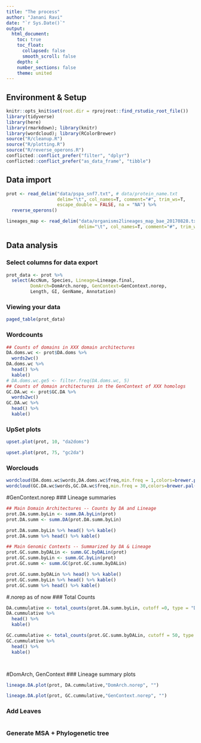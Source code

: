 ```yaml
---
title: "The process"
author: "Janani Ravi"
date: "`r Sys.Date()`"
output:
  html_document:
    toc: true
    toc_float:
      collapsed: false
      smooth_scroll: false
    depth: 4
    number_sections: false
    theme: united
---
```

## Environment & Setup
```r
knitr::opts_knit$set(root.dir = rprojroot::find_rstudio_root_file())
library(tidyverse)
library(here)
library(rmarkdown); library(knitr)
library(wordcloud); library(RColorBrewer)
source("R/cleanup.R")
source("R/plotting.R")
source("R/reverse_operons.R")
conflicted::conflict_prefer("filter", "dplyr")
conflicted::conflict_prefer("as_data_frame", "tibble")
```


## Data import
```r
prot <- read_delim("data/pspa_snf7.txt", # data/protein_name.txt
                   delim="\t", col_names=T, comment="#", trim_ws=T,
                   escape_double = FALSE, na = "NA") %>%
  reverse_operons()

lineages_map <- read_delim("data/organisms2lineages_map_bae_20170828.txt",
                           delim="\t", col_names=T, comment="#", trim_ws=T)
```

## Data analysis
### Select columns for data export
```r
prot_data <- prot %>%
  select(AccNum, Species, Lineage=Lineage.final,
         DomArch=DomArch.norep, GenContext=GenContext.norep,
         Length, GI, GenName, Annotation)
```

### Viewing your data
```r
paged_table(prot_data)
```

### Wordcounts
```r
## Counts of domains in XXX domain architectures
DA.doms.wc <- prot$DA.doms %>%
  words2wc()
DA.doms.wc %>%
  head() %>%
  kable()
# DA.doms.wc.ge5 <- filter.freq(DA.doms.wc, 5)
## Counts of domain architectures in the GenContext of XXX homologs
GC.DA.wc <- prot$GC.DA %>%
  words2wc()
GC.DA.wc %>%
  head() %>%
  kable()
```



### UpSet plots
```r
upset.plot(prot, 10, "da2doms")
```

```r
upset.plot(prot, 75, "gc2da")
```

### Worclouds
```r
wordcloud(DA.doms.wc$words,DA.doms.wc$freq,min.freq = 1,colors=brewer.pal(8, "Spectral"),scale=c(2.5,.5))
wordcloud(GC.DA.wc$words,GC.DA.wc$freq,min.freq = 30,colors=brewer.pal(8, "Spectral"), scale=c(2.5,.4))
```
#GenContext.norep
### Lineage summaries
```r
## Main Domain Architectures -- Counts by DA and Lineage
prot.DA.summ.byLin <- summ.DA.byLin(prot)
prot.DA.summ <- summ.DA(prot.DA.summ.byLin)

prot.DA.summ.byLin %>% head() %>% kable()
prot.DA.summ %>% head() %>% kable()

## Main Genomic Contexts -- Summarized by DA & Lineage
prot.GC.summ.byDALin <- summ.GC.byDALin(prot)
prot.GC.summ.byLin <- summ.GC.byLin(prot)
prot.GC.summ <- summ.GC(prot.GC.summ.byDALin)

prot.GC.summ.byDALin %>% head() %>% kable()
prot.GC.summ.byLin %>% head() %>% kable()
prot.GC.summ %>% head() %>% kable()
```
#.norep as of now
### Total Counts
```r
DA.cummulative <- total_counts(prot.DA.summ.byLin, cutoff =0, type = "DA")
DA.cummulative %>%
  head() %>%
  kable()

GC.cummulative <- total_counts(prot.GC.summ.byDALin, cutoff = 50, type = "GC") 
GC.cummulative %>%
  head() %>%
  kable()




```
#DomArch, GenContext
### Lineage summary plots
```r
lineage.DA.plot(prot, DA.cummulative,"DomArch.norep", "")

lineage.DA.plot(prot, GC.cummulative,"GenContext.norep", "")
```

### Add Leaves
```r

```

### Generate MSA + Phylogenetic tree
```r

```
